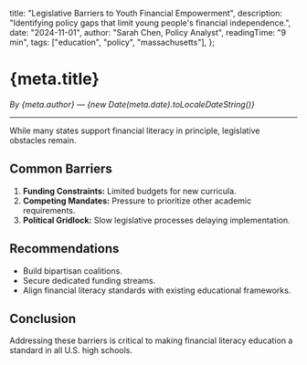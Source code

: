   title: "Legislative Barriers to Youth Financial Empowerment",
  description: "Identifying policy gaps that limit young people's financial independence.",
  date: "2024-11-01",
  author: "Sarah Chen, Policy Analyst",
  readingTime: "9 min",
  tags: ["education", "policy", "massachusetts"],
};

# {meta.title}

*By {meta.author} — {new Date(meta.date).toLocaleDateString()}*

---

While many states support financial literacy in principle, legislative obstacles remain.

## Common Barriers
1. **Funding Constraints:** Limited budgets for new curricula.
2. **Competing Mandates:** Pressure to prioritize other academic requirements.
3. **Political Gridlock:** Slow legislative processes delaying implementation.

## Recommendations
- Build bipartisan coalitions.
- Secure dedicated funding streams.
- Align financial literacy standards with existing educational frameworks.

## Conclusion
Addressing these barriers is critical to making financial literacy education a standard in all U.S. high schools.

